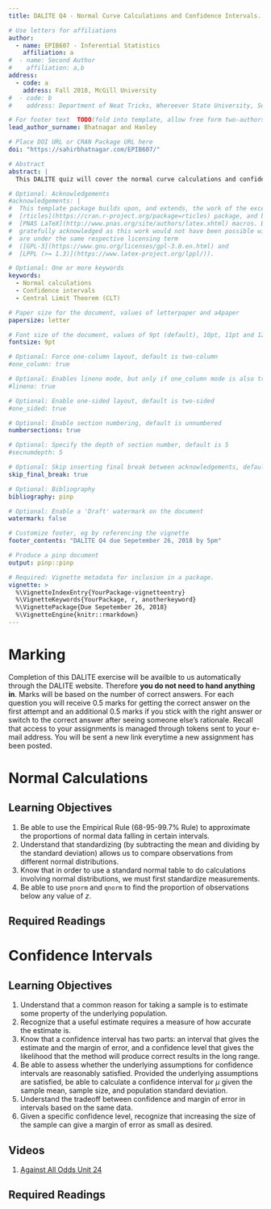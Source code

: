 ```yaml
---
title: DALITE Q4 - Normal Curve Calculations and Confidence Intervals. Due September 26, 2018 by 5pm.

# Use letters for affiliations
author:
  - name: EPIB607 - Inferential Statistics
    affiliation: a
#  - name: Second Author
#    affiliation: a,b
address:
  - code: a
    address: Fall 2018, McGill University
#  - code: b
#    address: Department of Neat Tricks, Whereever State University, Someplace, MC, 67890

# For footer text  TODO(fold into template, allow free form two-authors)
lead_author_surname: Bhatnagar and Hanley

# Place DOI URL or CRAN Package URL here
doi: "https://sahirbhatnagar.com/EPIB607/"

# Abstract
abstract: |
  This DALITE quiz will cover the normal curve calculations and confidence intervals. 

# Optional: Acknowledgements
#acknowledgements: |
#  This template package builds upon, and extends, the work of the excellent
#  [rticles](https://cran.r-project.org/package=rticles) package, and both packages rely on the
#  [PNAS LaTeX](http://www.pnas.org/site/authors/latex.xhtml) macros. Both these sources are
#  gratefully acknowledged as this work would not have been possible without them.  Our extensions
#  are under the same respective licensing term
#  ([GPL-3](https://www.gnu.org/licenses/gpl-3.0.en.html) and
#  [LPPL (>= 1.3)](https://www.latex-project.org/lppl/)).

# Optional: One or more keywords
keywords:
  - Normal calculations
  - Confidence intervals
  - Central Limit Theorem (CLT)

# Paper size for the document, values of letterpaper and a4paper
papersize: letter

# Font size of the document, values of 9pt (default), 10pt, 11pt and 12pt
fontsize: 9pt

# Optional: Force one-column layout, default is two-column
#one_column: true

# Optional: Enables lineno mode, but only if one_column mode is also true
#lineno: true

# Optional: Enable one-sided layout, default is two-sided
#one_sided: true

# Optional: Enable section numbering, default is unnumbered
numbersections: true

# Optional: Specify the depth of section number, default is 5
#secnumdepth: 5

# Optional: Skip inserting final break between acknowledgements, default is false
skip_final_break: true

# Optional: Bibliography 
bibliography: pinp

# Optional: Enable a 'Draft' watermark on the document
watermark: false

# Customize footer, eg by referencing the vignette
footer_contents: "DALITE Q4 due Sepetember 26, 2018 by 5pm"

# Produce a pinp document
output: pinp::pinp

# Required: Vignette metadata for inclusion in a package.
vignette: >
  %\VignetteIndexEntry{YourPackage-vignetteentry}
  %\VignetteKeywords{YourPackage, r, anotherkeyword}
  %\VignettePackage{Due Sepetember 26, 2018}
  %\VignetteEngine{knitr::rmarkdown}
---
```


# Marking {-}

Completion of this DALITE exercise will be availble to us automatically through the DALITE website. Therefore **you do not need to hand anything in**. Marks will be based on the number of correct answers. For each question you will receive 0.5 marks for getting the correct answer on the first attempt and an additional 0.5 marks if you stick with the right answer or switch to the correct answer after seeing someone else's rationale. Recall that access to your assignments is managed through tokens sent to your e-mail address. You will be sent a new link everytime a new assignment has been posted.


# Normal Calculations

## Learning Objectives

1. Be able to use the Empirical Rule (68-95-99.7% Rule) to approximate the proportions of
normal data falling in certain intervals.
2. Understand that standardizing (by subtracting the mean and dividing by the standard
deviation) allows us to compare observations from different normal distributions.
3. Know that in order to use a standard normal table to do calculations involving normal
distributions, we must first standardize measurements.
4. Be able to use `pnorm` and `qnorm` to find the proportion of observations
below any value of $z$.


## Required Readings

\begin{enumerate}
\item \href{https://www.learner.org/courses/againstallodds/pdfs/AgainstAllOdds_StudentGuide_Unit08.pdf#page=1}{Against All Odds Unit 8, pages 1-12}
\end{enumerate}

\vspace*{0.25cm}


# Confidence Intervals

## Learning Objectives

1. Understand that a common reason for taking a sample is to estimate some property of the
underlying population.
2. Recognize that a useful estimate requires a measure of how accurate the estimate is.
3. Know that a confidence interval has two parts: an interval that gives the estimate and the
margin of error, and a confidence level that gives the likelihood that the method will produce
correct results in the long range.
4. Be able to assess whether the underlying assumptions for confidence intervals are
reasonably satisfied. Provided the underlying assumptions are satisfied, be able to calculate
a confidence interval for $\mu$ given the sample mean, sample size, and population standard
deviation.
5. Understand the tradeoff between confidence and margin of error in intervals based on the
same data.
6. Given a specific confidence level, recognize that increasing the size of the sample can give
a margin of error as small as desired. 


## Videos

1. [Against All Odds Unit 24](https://www.learner.org/courses/againstallodds/unitpages/unit24.html)


## Required Readings

\begin{enumerate}
\item \href{https://www.learner.org/courses/againstallodds/pdfs/AgainstAllOdds_StudentGuide_Unit24.pdf#page=1}{Against All Odds Unit 24, pages 1-6}
\item \href{https://www.dropbox.com/s/epgqkz3g0qklcp9/Ch14ConfidenceIntervalsJH2018.pdf?dl=0}{JH notes on CIs}
\item \href{https://www.dropbox.com/s/luzhlatvx9hvwyn/Ch14IntroToInference.pdf?dl=0}{B\&M chapter 14, pages 335-344}
\end{enumerate}





<!-- 
We support several options via the YAML header

- Setting a DOI or URL footer, for example for the CRAN package URL,
  which is placed in the bottom-left footer of the title page and even pages;
- Setting a footer label, for example _YourPackage Vignette_ stating
  your package, which is placed in the bottom-right footer on odd
  pages;
- Setting a free-form author field used on the inside footer;
- Optional _Draft_ watermarking;



## References 

Here we differ from PNAS and suggest natbib. References will appear in
author-year form. Use `\citet{}`, `\citep{}`, etc as usual.

We default to the `jss.bst` style. To switch to a different bibliography
style, please use `biblio-style: style` in the YAML header.


## Inline R Code 

The PNAS sample included a fixed PNG image here, but this document prefers
to show the results and embedding of _R_ code. 

```r
library(ggplot2)
ggplot(mtcars, aes(wt, mpg)) +
    geom_point(size=3, aes(colour=factor(cyl))) +
    theme(legend.position="none")
```

Here we use a standard knitr bloc with explicit options for

- figure width and height (`fig.width`, `fig.height`), both set to three inches;
- whether the code is shown (`echo=TRUE`); and
- the caption (`fig.cap`) as shown above.


## Digital Figures 

Markdown, Pandoc and LaTeX support `.eps` and `.pdf` files.

Figures and Tables should be labelled and referenced in the standard way
using the `\label{}` and `\ref{}` commands.

The R examples above show how to insert a column-wide
figure. To insert a figure wider than one column, please use the
`\begin{figure*}...\end{figure*}` environment. 

One (roundabout) way of doing this is to _not_ actually plot a figure, but to
save it in a file as the following segment shows:

```r
library(ggplot2)
p <- ggplot(data = midwest,
            mapping = aes(x = area,
                          fill = state,
                          color = state)) +
    geom_density(alpha = 0.3)
## save to file
suppressMessages(ggsave("densities.pdf", p))
```

This file is then included via standard LaTeX commands.

\begin{figure*}
  \begin{center}
    \includegraphics[width=0.66\textwidth, height=3.5in]{densities} 
  \end{center}
  \caption{Wide ggplot2 figure}\label{fig}
\end{figure*}


## Typeset Code (But Do Not Run It) 

We can also just show code.

```r
xx <- faithful[,"eruptions"]
fit <- density(xx)
plot(fit)
```

This simply used a pandoc bloc started and ended by three backticks,
with `r` as the language choice.  Similarly, _many_ other languages
can be typeset directly simply by relying on pandoc.


## Single column equations 

Authors may use 1- or 2-column equations in their article, according to
their preference.

To allow an equation to span both columns, options are to use the
`\begin{figure*}...\end{figure*}` environment mentioned above for
figures, or to use the `\begin{widetext}...\end{widetext}` environment
as shown in equation \ref{eqn:example} below.

Please note that this option may run into problems with floats and
footnotes, as mentioned in the [cuted package
documentation](http://texdoc.net/pkg/cuted). In the case of problems
with footnotes, it may be possible to correct the situation using
commands `\footnotemark` and `\footnotetext`.

\begin{equation}
  \begin{aligned}
(x+y)^3&=(x+y)(x+y)^2\\
       &=(x+y)(x^2+2xy+y^2) \\
       &=x^3+3x^2y+3xy^3+x^3. 
       \label{eqn:example} 
  \end{aligned}
\end{equation}


pandoc writes all tables using longtable, which fails in 2-column mode

  Species                    CBS     CV     G3
  ----------------------- ------ ------ ------
  1\. Acetaldehyde           0.0    0.0    0.0
  2\. Vinyl alcohol          9.1    9.6   13.5
  3\. Hydroxyethylidene     50.8   51.2   54.0

  : Comparison of the fitted potential energy surfaces and ab initio
  benchmark electronic energy calculations

-->

